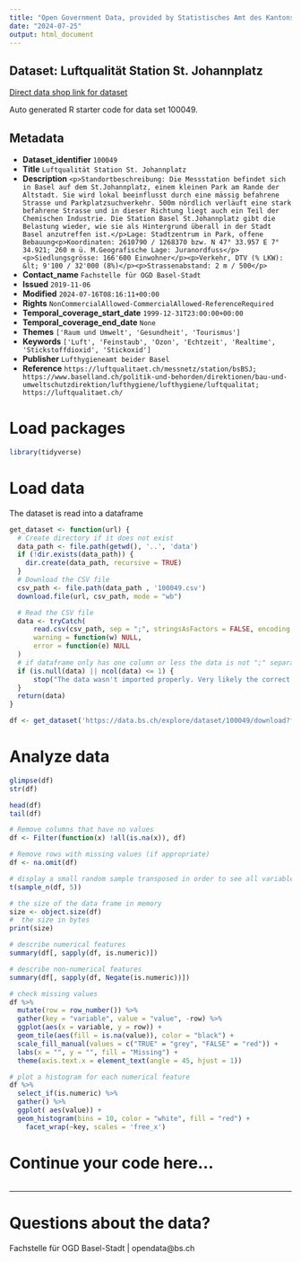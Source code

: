 ```yaml
---
title: "Open Government Data, provided by Statistisches Amt des Kantons Basel-Stadt - Fachstelle OGD"
date: "2024-07-25"
output: html_document
---
```


## Dataset: Luftqualität Station St. Johannplatz

[Direct data shop link for dataset](https://data.bs.ch/explore/dataset/100049)

Auto generated R starter code for data set 100049.

## Metadata

- **Dataset_identifier** `100049`
- **Title** `Luftqualität Station St. Johannplatz`
- **Description** `<p>Standortbeschreibung: Die Messstation befindet sich in Basel auf dem St.Johannplatz, einem kleinen Park am Rande der Altstadt. Sie wird lokal beeinflusst durch eine mässig befahrene Strasse und Parkplatzsuchverkehr. 500m nördlich verläuft eine stark befahrene Strasse und in dieser Richtung liegt auch ein Teil der Chemischen Industrie. Die Station Basel St.Johannplatz gibt die Belastung wieder, wie sie als Hintergrund überall in der Stadt Basel anzutreffen ist.</p>Lage: Stadtzentrum in Park, offene Bebauung<p>Koordinaten: 2610790 / 1268370 bzw. N 47° 33.957 E 7° 34.921; 260 m ü. M.Geografische Lage: Juranordfuss</p><p>Siedlungsgrösse: 166'600 Einwohner</p><p>Verkehr, DTV (% LKW): &lt; 9'100 / 32'000 (8%)</p><p>Strassenabstand: 2 m / 500</p>`
- **Contact_name** `Fachstelle für OGD Basel-Stadt`
- **Issued** `2019-11-06`
- **Modified** `2024-07-16T08:16:11+00:00`
- **Rights** `NonCommercialAllowed-CommercialAllowed-ReferenceRequired`
- **Temporal_coverage_start_date** `1999-12-31T23:00:00+00:00`
- **Temporal_coverage_end_date** `None`
- **Themes** `['Raum und Umwelt', 'Gesundheit', 'Tourismus']`
- **Keywords** `['Luft', 'Feinstaub', 'Ozon', 'Echtzeit', 'Realtime', 'Stickstoffdioxid', 'Stickoxid']`
- **Publisher** `Lufthygieneamt beider Basel`
- **Reference** `https://luftqualitaet.ch/messnetz/station/bsBSJ; https://www.baselland.ch/politik-und-behorden/direktionen/bau-und-umweltschutzdirektion/lufthygiene/lufthygiene/luftqualitat; https://luftqualitaet.ch/`


# Load packages

```r

library(tidyverse)
```

# Load data

The dataset is read into a dataframe

```r
get_dataset <- function(url) {
  # Create directory if it does not exist
  data_path <- file.path(getwd(), '..', 'data')
  if (!dir.exists(data_path)) {
    dir.create(data_path, recursive = TRUE)
  }
  # Download the CSV file
  csv_path <- file.path(data_path , '100049.csv')
  download.file(url, csv_path, mode = "wb")

  # Read the CSV file
  data <- tryCatch(
      read.csv(csv_path, sep = ";", stringsAsFactors = FALSE, encoding = "UTF-8"),
      warning = function(w) NULL,
      error = function(e) NULL
  )
  # if dataframe only has one column or less the data is not ";" separated
  if (is.null(data) || ncol(data) <= 1) {
      stop("The data wasn't imported properly. Very likely the correct separator couldn't be found.\nPlease check the dataset manually and adjust the code.")
  }
  return(data)
}
```

```r

df <- get_dataset('https://data.bs.ch/explore/dataset/100049/download?format=csv&timezone=Europe%2FZurich')

```

# Analyze data

```r

glimpse(df)
str(df)

head(df)
tail(df)

```

```r
# Remove columns that have no values
df <- Filter(function(x) !all(is.na(x)), df)

# Remove rows with missing values (if appropriate)
df <- na.omit(df)
```

```r
# display a small random sample transposed in order to see all variables
t(sample_n(df, 5))
```

```r
# the size of the data frame in memory
size <- object.size(df)
#  the size in bytes
print(size)
```

```r
# describe numerical features
summary(df[, sapply(df, is.numeric)])
```

```r
# describe non-numerical features
summary(df[, sapply(df, Negate(is.numeric))])
```

```r
# check missing values
df %>%
  mutate(row = row_number()) %>%
  gather(key = "variable", value = "value", -row) %>%
  ggplot(aes(x = variable, y = row)) +
  geom_tile(aes(fill = is.na(value)), color = "black") +
  scale_fill_manual(values = c("TRUE" = "grey", "FALSE" = "red")) +
  labs(x = "", y = "", fill = "Missing") +
  theme(axis.text.x = element_text(angle = 45, hjust = 1))
```

```r
# plot a histogram for each numerical feature
df %>%
  select_if(is.numeric) %>%
  gather() %>%
  ggplot( aes(value)) +
  geom_histogram(bins = 10, color = "white", fill = "red") +
    facet_wrap(~key, scales = 'free_x')
```

# Continue your code here...

```r

```
------------------------------------------------------------------------

# Questions about the data?

Fachstelle für OGD Basel-Stadt | opendata@bs.ch
